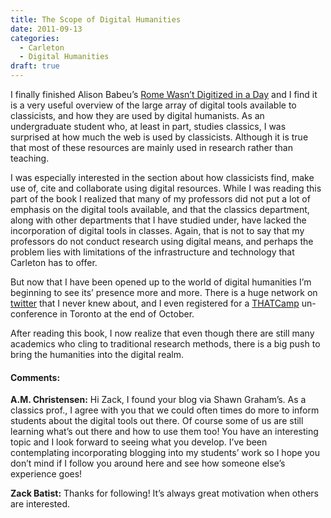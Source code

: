 ```yaml
---
title: The Scope of Digital Humanities
date: 2011-09-13
categories:
  - Carleton
  - Digital Humanities
draft: true
---
```


I finally finished Alison Babeu's [Rome Wasn't Digitized in a Day](http://www.clir.org/pubs/abstract/pub150abst.html) and I find it is a very useful overview of the large array of digital tools available to classicists, and how they are used by digital humanists.
As an undergraduate student who, at least in part, studies classics, I was surprised at how much the web is used by classicists.
Although it is true that most of these resources are mainly used in research rather than teaching.

I was especially interested in the section about how classicists find, make use of, cite and collaborate using digital resources.
While I was reading this part of the book I realized that many of my professors did not put a lot of emphasis on the digital tools available, and that the classics department, along with other departments that I have studied under, have lacked the incorporation of digital tools in classes.
Again, that is not to say that my professors do not conduct research using digital means, and perhaps the problem lies with limitations of the infrastructure and technology that Carleton has to offer.

But now that I have been opened up to the world of digital humanities I'm beginning to see its' presence more and more.
There is a huge network on [twitter](https://twitter.com/#!/dancohen/digitalhumanities/members) that I never knew about, and I even registered for a [THATCamp](http://gta2011.thatcamp.org) un-conference in Toronto at the end of October.

After reading this book, I now realize that even though there are still many academics who cling to traditional research methods, there is a big push to bring the humanities into the digital realm.

#### Comments:

**A.M. Christensen:**
Hi Zack, I found your blog via Shawn Graham's. As a classics prof., I agree with you that we could often times do more to inform students about the digital tools out there. Of course some of us are still learning what's out there and how to use them too! You have an interesting topic and I look forward to seeing what you develop. I've been contemplating incorporating blogging into my students' work so I hope you don't mind if I follow you around here and see how someone else's experience goes!

**Zack Batist:**
Thanks for following!
It's always great motivation when others are interested.
